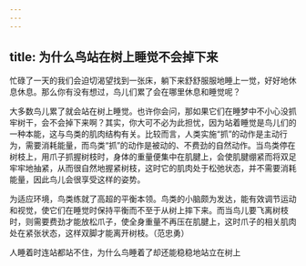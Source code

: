 ```yaml
---
---
---
```

title: 为什么鸟站在树上睡觉不会掉下来
---




忙碌了一天的我们会迫切渴望找到一张床，躺下来舒舒服服地睡上一觉，好好地休息休息。那么你有没有想过，鸟儿们累了会在哪里休息和睡觉呢？

大多数鸟儿累了就会站在树上睡觉。也许你会问，那如果它们在睡梦中不小心没抓牢树干，会不会掉下来啊？其实，你大可不必为此担忧，因为站着睡觉是鸟儿们的一种本能，这与鸟类的肌肉结构有关。比较而言，人类实施“抓”的动作是主动行为，需要消耗能量，而鸟类“抓”的动作是被动的、不费劲的自然动作。当鸟类停在树枝上，用爪子抓握树枝时，身体的重量便集中在肌腱上，会使肌腱绷紧而将双足牢牢地抽紧，从而很自然地握紧树枝，这时它的肌肉处于松弛状态，并不需要消耗能量，因此鸟儿会很享受这样的姿势。

为适应环境，鸟类练就了高超的平衡本领。鸟类的小脑颇为发达，能有效调节运动和视觉，使它们在睡觉时保持平衡而不至于从树上摔下来。而当鸟儿要飞离树枝时，则需要费劲才能放松爪子，使全身重量不再压在肌腱上，这时爪子的相关肌肉处在紧张状态，这样双脚才能离开树枝。（范忠勇）

人睡着时连站都站不住，为什么鸟睡着了却还能稳稳地站立在树上